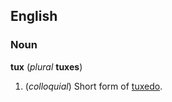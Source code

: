 ==English==
===Noun===
'''tux''' (''plural'' '''tuxes''')

#(''colloquial'') Short form of [[tuxedo]].